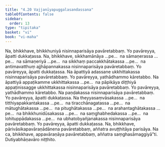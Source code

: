```yaml
---
title: "4.20 Vajjanīyapuggalasandassana"
tableOfContents: false
sidebar:
  order: 13
type: "tipitaka"
basket: "vi"
book: "vi-maha"
---
```



<DynamicBreadcrumb />

<Division number="233" book="vi-maha" bookNo="3" page="249">

<Paragraph number="1070" book="vi-maha">
Na, bhikkhave, bhikkhuniyā nisinnaparisāya pavāretabbaṃ. Yo pavāreyya, āpatti dukkaṭassa. Na, bhikkhave, sikkhamānāya …pe…  na sāmaṇerassa …pe…  na sāmaṇeriyā …pe…  na sikkhaṃ paccakkhātakassa …pe…  na antimavatthuṃ ajjhāpannakassa nisinnaparisāya pavāretabbaṃ. Yo pavāreyya, āpatti dukkaṭassa.
</Paragraph>

<Paragraph number="1071" book="vi-maha">
Na āpattiyā adassane ukkhittakassa nisinnaparisāya pavāretabbaṃ. Yo pavāreyya, yathādhammo kāretabbo. Na āpattiyā appaṭikamme ukkhittakassa …pe…  na pāpikāya diṭṭhiyā appaṭinissagge ukkhittakassa nisinnaparisāya pavāretabbaṃ. Yo pavāreyya, yathādhammo kāretabbo.
</Paragraph>

<Paragraph number="1072" book="vi-maha">
Na paṇḍakassa nisinnaparisāya pavāretabbaṃ. Yo pavāreyya, āpatti dukkaṭassa. Na theyyasaṃvāsakassa …pe…  na titthiyapakkantakassa …pe…  na tiracchānagatassa …pe…  na mātughātakassa …pe…  na pitughātakassa …pe…  na arahantaghātakassa …pe…  na bhikkhunidūsakassa …pe…  na saṃghabhedakassa …pe…  na lohituppādakassa …pe…  na ubhatobyañjanakassa nisinnaparisāya pavāretabbaṃ. Yo pavāreyya, āpatti dukkaṭassa.
</Paragraph>

<Paragraph number="1073" book="vi-maha">
Na, bhikkhave, pārivāsikapavāraṇādānena pavāretabbaṃ, aññatra avuṭṭhitāya parisāya. Na ca, bhikkhave, appavāraṇāya pavāretabbaṃ, aññatra saṃghasāmaggiyā”ti.

</Paragraph>
</Division>

<Paragraph number="1074" type="center" book="vi-maha">
Dutiyabhāṇavāro niṭṭhito.
</Paragraph>